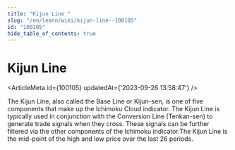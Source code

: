 ```yaml
---
title: "Kijun Line "
slug: "/en/learn/wiki/kijun-line--100105"
id: "100105"
hide_table_of_contents: true
---
```



# Kijun Line 

<ArticleMeta id={100105} updatedAt={'2023-09-26 13:58:47'} />
<div className='border-solid border-b border-t-0 my-4 border-[var(--ifm-color-gray-300)]' />

The Kijun Line, also called the Base Line or Kijun-sen, is one of five components that make up the Ichimoku Cloud indicator. The Kijun Line is typically used in conjunction with the Conversion Line (Tenkan-sen) to generate trade signals when they cross. These signals can be further filtered via the other components of the Ichimoku indicator.The Kijun Line is the mid-point of the high and low price over the last 26 periods.
